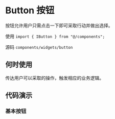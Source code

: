 # Button 按钮

按钮允许用户只需点击一下即可采取行动并做出选择。

使用 `import { IButton } from "@/components";`

源码 `components/widgets/button`

## 何时使用

传达用户可以采取的操作，触发相应的业务逻辑。

## 代码演示

### 基本按钮